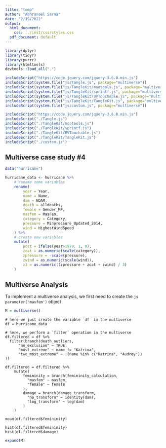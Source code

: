 ```yaml
---
title: "temp"
author: "Abhraneel Sarma"
date: "2/19/2022"
output:
  html_document:
    css: ../inst/css/styles.css
  pdf_document: default
---
```


```r
library(dplyr)
library(tidyr)
library(purrr)
library(htmltools)
devtools::load_all(".")
```


```r
includeScript("https://code.jquery.com/jquery-3.6.0.min.js")
includeScript(system.file("js/Tangle.js", package="multiverse"))
includeScript(system.file("js/TangleKit/mootools.js", package="multiverse"))
includeScript(system.file("js/TangleKit/sprintf.js", package="multiverse"))
includeScript(system.file("js/TangleKit/BVTouchable.js", package="multiverse"))
includeScript(system.file("js/TangleKit/TangleKit.js", package="multiverse"))
includeScript(system.file("js/custom.js", package="multiverse"))
```


```r
includeScript("https://code.jquery.com/jquery-3.6.0.min.js")
includeScript("./Tangle.js")
includeScript("./TangleKit/mootools.js")
includeScript("./TangleKit/sprintf.js")
includeScript("./TangleKit/BVTouchable.js")
includeScript("./TangleKit/TangleKit.js")
includeScript("./custom.js")
```

## Multiverse case study #4

```r
data("hurricane")

hurricane_data <- hurricane %>%
    # rename some variables
    rename(
        year = Year,
        name = Name,
        dam = NDAM,
        death = alldeaths,
        female = Gender_MF,
        masfem = MasFem,
        category = Category,
        pressure = Minpressure_Updated_2014,
        wind = HighestWindSpeed
    ) %>%
    # create new variables
    mutate(
        post = ifelse(year>1979, 1, 0),
        zcat = as.numeric(scale(category)),
        zpressure = -scale(pressure),
        zwind = as.numeric(scale(wind)),
        z3 = as.numeric((zpressure + zcat + zwind) / 3)
    )
```


## Multiverse Analysis

To implement a multiverse analysis, we first need to create the `js parameter('masfem')` object <damage_transform/>:

```r
M = multiverse()
```

```multiverse
# here we just create the variable `df` in the multiverse
df = hurricane_data

# here, we perform a `filter` operation in the multiverse
df.filtered = df %>%
  filter(branch(death_outliers,
      "no_exclusion" ~ TRUE,
      "most_extreme" ~ name != "Katrina",
      "two_most_extreme" ~ !(name %in% c("Katrina", "Audrey"))
))
```

```multiverse
df.filtered = df.filtered %>%
    mutate(
        femininity = branch(femininity_calculation,
          "masfem" ~ masfem,
          "female" ~ female
        ),
        damage = branch(damage_transform,
          "no_transform" ~ identity(dam),
          "log_transform" ~ log(dam)
        )
    )
```


```multiverse
mean(df.filtered$femininity)
```


```multiverse
hist(df.filtered$femininity)
hist(df.filtered$damage)
```


```r
expand(M)
```


